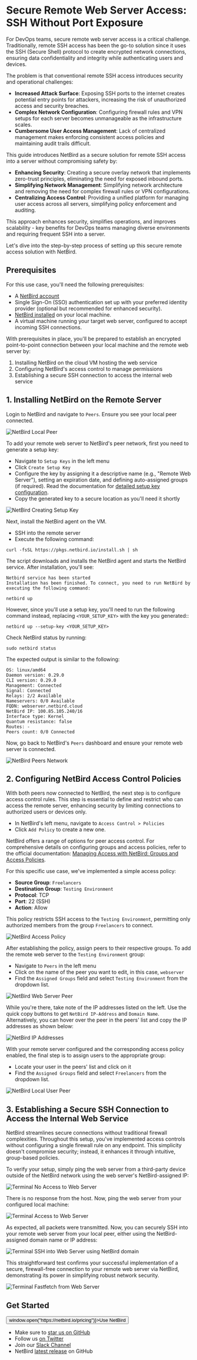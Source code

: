 # Secure Remote Web Server Access: SSH Without Port Exposure

For DevOps teams, secure remote web server access is a critical challenge. Traditionally, remote SSH access has been the go-to solution since it uses the SSH (Secure Shell) protocol to create encrypted network connections, ensuring data confidentiality and integrity while authenticating users and devices.

The problem is that conventional remote SSH access introduces security and operational challenges:

* **Increased Attack Surface**: Exposing SSH ports to the internet creates potential entry points for attackers, increasing the risk of unauthorized access and security breaches.
* **Complex Network Configuration**: Configuring firewall rules and VPN setups for each server becomes unmanageable as the infrastructure scales.
* **Cumbersome User Access Management**: Lack of centralized management makes enforcing consistent access policies and maintaining audit trails difficult.

This guide introduces NetBird as a secure solution for remote SSH access into a server without compromising safety by:

* **Enhancing Security**: Creating a secure overlay network that implements zero-trust principles, eliminating the need for exposed inbound ports.
* **Simplifying Network Management**: Simplifying network architecture and removing the need for complex firewall rules or VPN configurations.
* **Centralizing Access Control**: Providing a unified platform for managing user access across all servers, simplifying policy enforcement and auditing.

This approach enhances security, simplifies operations, and improves scalability - key benefits for DevOps teams managing diverse environments and requiring frequent SSH into a server.

Let's dive into the step-by-step process of setting up this secure remote access solution with NetBird.

## Prerequisites

For this use case, you'll need the following prerequisites:

* A [NetBird account](https://app.netbird.io/)
* Single Sign-On (SSO) authentication set up with your preferred identity provider (optional but recommended for enhanced security).
* [NetBird installed](/how-to/installation) on your local machine.
* A virtual machine running your target web server, configured to accept incoming SSH connections.

With prerequisites in place, you'll be prepared to establish an encrypted point-to-point connection between your local machine and the remote web server by:

1. Installing NetBird on the cloud VM hosting the web service
2. Configuring NetBird's access control to manage permissions
3. Establishing a secure SSH connection to access the internal web service

## 1. Installing NetBird on the Remote Server

Login to NetBird and navigate to `Peers`. Ensure you see your local peer connected.

![NetBird Local Peer](/docs-static/img/how-to-guides/peers/owyUeUn.png)

To add your remote web server to NetBird's peer network, first you need to generate a setup key:

* Navigate to `Setup Keys` in the left menu
* Click `Create Setup Key`
* Configure the key by assigning it a descriptive name (e.g., "Remote Web Server"), setting an expiration date, and defining auto-assigned groups (if required). Read the documentation for [detailed setup key configuration](/how-to/register-machines-using-setup-keys).
* Copy the generated key to a secure location as you'll need it shortly

![NetBird Creating Setup Key](/docs-static/img/how-to-guides/peers/jQ5rhEb.png)

Next, install the NetBird agent on the VM.

* SSH into the remote server
* Execute the following command:

```shell
curl -fsSL https://pkgs.netbird.io/install.sh | sh
```

The script downloads and installs the NetBird agent and starts the NetBird service. After installation, you'll see:

```shell
Netbird service has been started
Installation has been finished. To connect, you need to run NetBird by executing the following command:

netbird up
```

However, since you'll use a setup key, you'll need to run the following command instead, replacing `<YOUR_SETUP_KEY>` with the key you generated::

```shell
netbird up --setup-key <YOUR_SETUP_KEY>
```

Check NetBird status by running:

```shell
sudo netbird status
```

The expected output is similar to the following:

```shell
OS: linux/amd64
Daemon version: 0.29.0
CLI version: 0.29.0
Management: Connected
Signal: Connected
Relays: 2/2 Available
Nameservers: 0/0 Available
FQDN: webserver.netbird.cloud
NetBird IP: 100.85.105.240/16
Interface type: Kernel
Quantum resistance: false
Routes: -
Peers count: 0/0 Connected
```

Now, go back to NetBird's `Peers` dashboard and ensure your remote web server is connected.

![NetBird Peers Network](/docs-static/img/how-to-guides/peers/8I1WVEx.png)

## 2. Configuring NetBird Access Control Policies
With both peers now connected to NetBird, the next step is to configure access control rules. This step is essential to define and restrict who can access the remote server, enhancing security by limiting connections to authorized users or devices only.

* In NetBird's left menu, navigate to `Access Control > Policies`
* Click `Add Policy` to create a new one.

NetBird offers a range of options for peer access control. For comprehensive details on configuring groups and access policies, refer to the official documentation: [Managing Access with NetBird: Groups and Access Policies](/how-to/manage-network-access).

For this specific use case, we've implemented a simple access policy:

* **Source Group**: `Freelancers`
* **Destination Group**: `Testing Environment`
* **Protocol**: TCP
* **Port**: 22 (SSH)
* **Action**: Allow

This policy restricts SSH access to the `Testing Environment`, permitting only authorized members from the group `Freelancers` to connect.

![NetBird Access Policy](/docs-static/img/how-to-guides/peers/AgB9Asr.png)

After establishing the policy, assign peers to their respective groups. To add the remote web server to the `Testing Environment` group:

* Navigate to `Peers` in the left menu
* Click on the name of the peer you want to edit, in this case, `webserver`
* Find the `Assigned Groups` field and select `Testing Environment` from the dropdown list.

![NetBird Web Server Peer](/docs-static/img/how-to-guides/peers/QXb6lLs.png)

While you're there, take note of the IP addresses listed on the left. Use the quick copy buttons to get `NetBird IP-Address` and `Domain Name`. Alternatively, you can hover over the peer in the peers' list and copy the IP addresses as shown below:

![NetBird IP Addresses](/docs-static/img/how-to-guides/peers/EVZssES.png)

With your remote server configured and the corresponding access policy enabled, the final step is to assign users to the appropriate group:

* Locate your user in the peers' list and click on it
* Find the `Assigned Groups` field and select `Freelancers` from the dropdown list.

![NetBird Local User Peer](/docs-static/img/how-to-guides/peers/LoNxwd4.png)

## 3. Establishing a Secure SSH Connection to Access the Internal Web Service

NetBird streamlines secure connections without traditional firewall complexities. Throughout this setup, you've implemented access controls without configuring a single firewall rule on any endpoint. This simplicity doesn't compromise security; instead, it enhances it through intuitive, group-based policies.

To verify your setup, simply ping the web server from a third-party device outside of the NetBird network using the web server's NetBird-assigned IP:

![Terminal No Access to Web Server](/docs-static/img/how-to-guides/peers/iHiFujr.png)

There is no response from the host. Now, ping the web server from your configured local machine:

![Terminal Access to Web Server](/docs-static/img/how-to-guides/peers/HKsAcFE.png)

As expected, all packets were transmitted. Now, you can securely SSH into your remote web server from your local peer, either using the NetBird-assigned domain name or IP address:

![Terminal SSH into Web Server using NetBird domain](https://imgur.com/itP1poM.png)

This straightforward test confirms your successful implementation of a secure, firewall-free connection to your remote web server via NetBird, demonstrating its power in simplifying robust network security.

![Terminal Fastfetch from Web Server](/docs-static/img/how-to-guides/peers/YoECY8k.png)

## Get Started

<p float="center" >
    <Button name="button" className="button-5" onClick={() => window.open("https://netbird.io/pricing")}>Use NetBird</Button>
</p>

- Make sure to [star us on GitHub](https://github.com/netbirdio/netbird)
- Follow us [on Twitter](https://twitter.com/netbird)
- Join our [Slack Channel](https://join.slack.com/t/netbirdio/shared_invite/zt-31rofwmxc-27akKd0Le0vyRpBcwXkP0g)
- NetBird [latest release](https://github.com/netbirdio/netbird/releases) on GitHub
